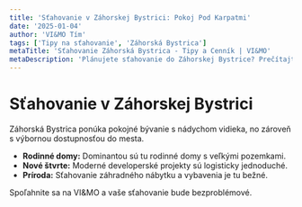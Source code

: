 ```yaml
---
title: 'Sťahovanie v Záhorskej Bystrici: Pokoj Pod Karpatmi'
date: '2025-01-04'
author: 'VI&MO Tím'
tags: ['Tipy na sťahovanie', 'Záhorská Bystrica']
metaTitle: 'Sťahovanie Záhorská Bystrica - Tipy a Cenník | VI&MO'
metaDescription: 'Plánujete sťahovanie do Záhorskej Bystrice? Prečítajte si naše tipy pre túto pokojnú lokalitu plnú rodinných domov a zelene.'
---
```


# Sťahovanie v Záhorskej Bystrici

Záhorská Bystrica ponúka pokojné bývanie s nádychom vidieka, no zároveň s výbornou dostupnosťou do mesta.

- **Rodinné domy:** Dominantou sú tu rodinné domy s veľkými pozemkami.
- **Nové štvrte:** Moderné developerské projekty sú logisticky jednoduché.
- **Príroda:** Sťahovanie záhradného nábytku a vybavenia je tu bežné.

Spoľahnite sa na VI&MO a vaše sťahovanie bude bezproblémové.
